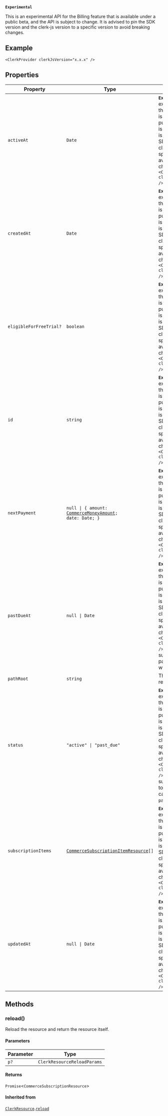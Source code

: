 **`Experimental`**

This is an experimental API for the Billing feature that is available under a public beta, and the API is subject to change.
It is advised to pin the SDK version and the clerk-js version to a specific version to avoid breaking changes.

## Example

```tsx
<ClerkProvider clerkJsVersion="x.x.x" />
```

## Properties

| Property                                                  | Type                                                                                                                           | Description                                                                                                                                                                                                                                                                                                                                                                                                                  | Overrides                                                           |
| --------------------------------------------------------- | ------------------------------------------------------------------------------------------------------------------------------ | ---------------------------------------------------------------------------------------------------------------------------------------------------------------------------------------------------------------------------------------------------------------------------------------------------------------------------------------------------------------------------------------------------------------------------- | ------------------------------------------------------------------- |
| <a id="activeat"></a> `activeAt`                          | `Date`                                                                                                                         | **`Experimental`** This is an experimental API for the Billing feature that is available under a public beta, and the API is subject to change. It is advised to pin the SDK version and the clerk-js version to a specific version to avoid breaking changes. Example: `<ClerkProvider clerkJsVersion="x.x.x" />`.                                                                                                          | -                                                                   |
| <a id="createdat"></a> `createdAt`                        | `Date`                                                                                                                         | **`Experimental`** This is an experimental API for the Billing feature that is available under a public beta, and the API is subject to change. It is advised to pin the SDK version and the clerk-js version to a specific version to avoid breaking changes. Example: `<ClerkProvider clerkJsVersion="x.x.x" />`.                                                                                                          | -                                                                   |
| <a id="eligibleforfreetrial"></a> `eligibleForFreeTrial?` | `boolean`                                                                                                                      | **`Experimental`** This is an experimental API for the Billing feature that is available under a public beta, and the API is subject to change. It is advised to pin the SDK version and the clerk-js version to a specific version to avoid breaking changes. Example: `<ClerkProvider clerkJsVersion="x.x.x" />`.                                                                                                          | -                                                                   |
| <a id="id"></a> `id`                                      | `string`                                                                                                                       | **`Experimental`** This is an experimental API for the Billing feature that is available under a public beta, and the API is subject to change. It is advised to pin the SDK version and the clerk-js version to a specific version to avoid breaking changes. Example: `<ClerkProvider clerkJsVersion="x.x.x" />`.                                                                                                          | [`ClerkResource`](clerk-resource.mdx).[`id`](clerk-resource.mdx#id) |
| <a id="nextpayment"></a> `nextPayment`                    | <code>null \| \{ amount: [CommerceMoneyAmount](/docs/references/javascript/types/commerce-money-amount); date: Date; \}</code> | **`Experimental`** This is an experimental API for the Billing feature that is available under a public beta, and the API is subject to change. It is advised to pin the SDK version and the clerk-js version to a specific version to avoid breaking changes. Example: `<ClerkProvider clerkJsVersion="x.x.x" />`.                                                                                                          | -                                                                   |
| <a id="pastdueat"></a> `pastDueAt`                        | <code>null \| Date</code>                                                                                                      | **`Experimental`** This is an experimental API for the Billing feature that is available under a public beta, and the API is subject to change. It is advised to pin the SDK version and the clerk-js version to a specific version to avoid breaking changes. Example: `<ClerkProvider clerkJsVersion="x.x.x" />`. When at least one subscription item is past due, this property will get populated.                       | -                                                                   |
| <a id="pathroot"></a> `pathRoot`                          | `string`                                                                                                                       | The root path of the resource.                                                                                                                                                                                                                                                                                                                                                                                               | -                                                                   |
| <a id="status"></a> `status`                              | <code>"active" \| "past_due"</code>                                                                                            | **`Experimental`** This is an experimental API for the Billing feature that is available under a public beta, and the API is subject to change. It is advised to pin the SDK version and the clerk-js version to a specific version to avoid breaking changes. Example: `<ClerkProvider clerkJsVersion="x.x.x" />`. Due to the free plan subscription item, the top level subscription can either be `active` or `past_due`. | -                                                                   |
| <a id="subscriptionitems"></a> `subscriptionItems`        | <code>[CommerceSubscriptionItemResource](/docs/references/javascript/types/commerce-subscription-item-resource)[]</code>       | **`Experimental`** This is an experimental API for the Billing feature that is available under a public beta, and the API is subject to change. It is advised to pin the SDK version and the clerk-js version to a specific version to avoid breaking changes. Example: `<ClerkProvider clerkJsVersion="x.x.x" />`.                                                                                                          | -                                                                   |
| <a id="updatedat"></a> `updatedAt`                        | <code>null \| Date</code>                                                                                                      | **`Experimental`** This is an experimental API for the Billing feature that is available under a public beta, and the API is subject to change. It is advised to pin the SDK version and the clerk-js version to a specific version to avoid breaking changes. Example: `<ClerkProvider clerkJsVersion="x.x.x" />`.                                                                                                          | -                                                                   |

## Methods

### reload()

Reload the resource and return the resource itself.

#### Parameters

| Parameter | Type                        |
| --------- | --------------------------- |
| `p?`      | `ClerkResourceReloadParams` |

#### Returns

`Promise`\<`CommerceSubscriptionResource`\>

#### Inherited from

[`ClerkResource`](clerk-resource.mdx).[`reload`](clerk-resource.mdx#reload)

